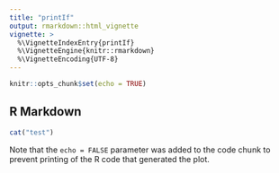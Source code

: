 ```yaml
---
title: "printIf"
output: rmarkdown::html_vignette
vignette: >
  %\VignetteIndexEntry{printIf}
  %\VignetteEngine{knitr::rmarkdown}
  %\VignetteEncoding{UTF-8}
---
```


```r
knitr::opts_chunk$set(echo = TRUE)
```

## R Markdown

```r
cat("test")

```

Note that the `echo = FALSE` parameter was added to the code chunk to prevent printing of the R code that generated the plot.
